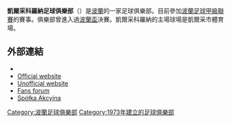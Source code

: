 {{Unreferenced|time=2021-09-05T16:04:07+00:00}}
{{Infobox football club
| clubname   = 哥羅納<br />''Korona Kielce''
| image      = [[File:KoronaKielce.png|180px]]
| fullname   = Korona Kielce
| nickname   = ''Scyzory''<br />(Buck-Knives)<br />''Złocisto-Krwiści''<br />(Golden-Blood)
| founded    = 1973年7月10日
| ground     = {{link-en|凱爾采市立體育場|Kielce City Stadium}}
| city       = [[凯尔采|凯尔采]]
| capacity   = 15,550
| chairman   = Tomasz Chojnowski
| manager    = Leszek Ojrzyński
| league     = [[波蘭足球乙級聯賽|波蘭足球乙級聯賽]]
| season     = 2019–20
| position   = 波蘭甲，第 15 位（降班）
| pattern_la1=_red stripes|pattern_b1=_red_stripes|pattern_ra1=_red stripes
| leftarm1=FFEF00|body1=FFEF00|rightarm1=FFEF00|shorts1=FF0000|socks1=FFEF00
| pattern_la2=|pattern_b2=|pattern_ra2=
| leftarm2=696969|body2=696969|rightarm2=696969|shorts2=696969|socks2=696969
}}
'''凱爾采科羅納足球俱樂部'''（{{lang-pl|'''Korona Kielce'''}}）是[[波蘭|波蘭]]的一家足球俱樂部。目前參加[[波蘭足球甲級聯賽|波蘭足球甲級聯賽]]的賽事。俱樂部曾進入過[[波蘭盃|波蘭盃]]決賽。凱爾采科羅納的主場球場是凱爾采市體育場。

== 外部連結 ==
*{{commonscat inline|Korona Kielce}}
* [http://www.korona-kielce.pl Official website] {{Wayback|url=http://www.korona-kielce.pl/ |date=20200919093341 }}{{pl icon}}
* [http://www.mks-korona-kielce.pl Unofficial website] {{Wayback|url=http://www.mks-korona-kielce.pl/ |date=20200617193727 }} {{pl icon}} {{en icon}}
* [http://forum.mks-korona-kielce.pl Fans forum] {{Wayback|url=http://forum.mks-korona-kielce.pl/ |date=20200619024618 }} {{pl icon}} {{en icon}}
* [http://www.90minut.pl/skarb.php?id_klub=146&id_sezon=81Korona Spółka Akcyjna] {{pl icon}} 

{{DEFAULTSORT:Korona Kielce}}
[[Category:波蘭足球俱樂部|Category:波蘭足球俱樂部]]
[[Category:1973年建立的足球俱樂部|Category:1973年建立的足球俱樂部]]